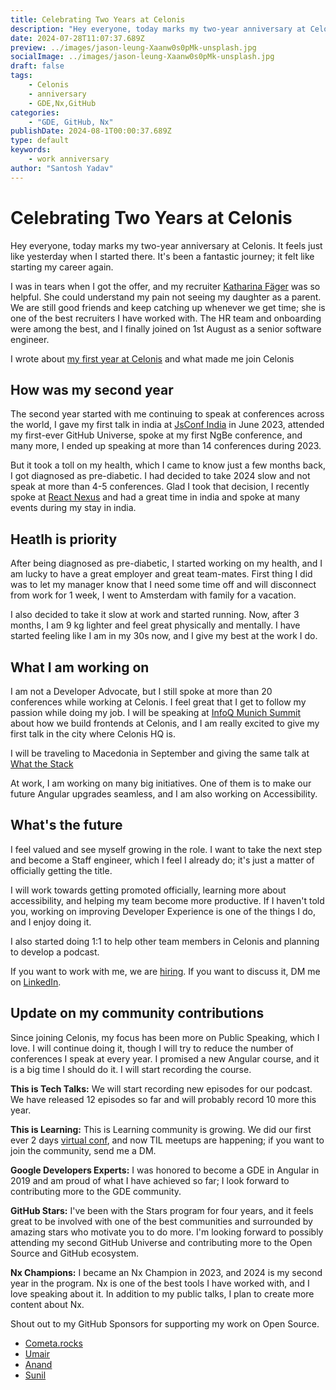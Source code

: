```yaml
---
title: Celebrating Two Years at Celonis
description: "Hey everyone, today marks my two-year anniversary at Celonis. It feels just like yesterday when I started there. It's been a fantastic journey; it felt like starting my career again."
date: 2024-07-28T11:07:37.689Z
preview: ../images/jason-leung-Xaanw0s0pMk-unsplash.jpg
socialImage: ../images/jason-leung-Xaanw0s0pMk-unsplash.jpg
draft: false
tags:
    - Celonis
    - anniversary
    - GDE,Nx,GitHub
categories:
    - "GDE, GitHub, Nx"
publishDate: 2024-08-1T00:00:37.689Z
type: default
keywords:
    - work anniversary
author: "Santosh Yadav"
---
```



# Celebrating Two Years at Celonis

Hey everyone, today marks my two-year anniversary at Celonis. It feels just like yesterday when I started there. It's been a fantastic journey; it felt like starting my career again.

I was in tears when I got the offer, and my recruiter [Katharina Fäger](https://www.linkedin.com/in/katharina-faeger/) was so helpful. She could understand my pain not seeing my daughter as a parent. We are still good friends and keep catching up whenever we get time; she is one of the best recruiters I have worked with. The HR team and onboarding were among the best, and I finally joined on 1st August as a senior software engineer.

I wrote about [my first year at Celonis]([https://www.santoshyadav.dev/blog/2023-07-22-celebrating-one-year-at-celonis-my-reflections/](https://www.santoshyadav.dev/blog/2023-07-22-celebrating-one-year-at-celonis-my-reflections/)) and what made me join Celonis

## How was my second year

The second year started with me continuing to speak at conferences across the world, I gave my first talk in india at [JsConf India](https://jsconf.in/) in June 2023, attended my first-ever GitHub Universe, spoke at my first NgBe conference, and many more, I ended up speaking at more than 14 conferences during 2023.

<BlogImage src={github} alt="My first GitHub universe" />

But it took a toll on my health, which I came to know just a few months back, I got diagnosed as pre-diabetic. I had decided to take 2024 slow and not speak at more than 4-5 conferences. Glad I took that decision, I recently spoke at [React Nexus](https://reactnexus.com) and had a great time in india and spoke at many events during my stay in india.

## Heatlh is priority

After being diagnosed as pre-diabetic, I started working on my health, and I am lucky to have a great employer and great team-mates. First thing I did was to let my manager know that I need some time off and will disconnect from work for 1 week, I went to Amsterdam with family for a vacation.

I also decided to take it slow at work and started running. Now, after 3 months, I am 9 kg lighter and feel great physically and mentally. I have started feeling like I am in my 30s now, and I give my best at the work I do.

## What I am working on

I am not a Developer Advocate, but I still spoke at more than 20 conferences while working at Celonis. I feel great that I get to follow my passion while doing my job. I will be speaking at [InfoQ Munich Summit](https://devsummit.infoq.com/speakers/santoshyadav) about how we build frontends at Celonis, and I am really excited to give my first talk in the city where Celonis HQ is.

I will be traveling to Macedonia in September and giving the same talk at [What the Stack](https://wts.sh/)

At work, I am working on many big initiatives. One of them is to make our future Angular upgrades seamless, and I am also working on Accessibility.

## What's the future

I feel valued and see myself growing in the role. I want to take the next step and become a Staff engineer, which I feel I already do; it's just a matter of officially getting the title.

I will work towards getting promoted officially, learning more about accessibility, and helping my team become more productive. If I haven't told you, working on improving Developer Experience is one of the things I do, and I enjoy doing it.

I also started doing 1:1 to help other team members in Celonis and planning to develop a podcast.

If you want to work with me, we are [hiring](https://www.celonis.com/careers/jobs/). If you want to discuss it, DM me on [LinkedIn](https://www.linkedin.com/in/santoshyadavdev/). 

## Update on my community contributions

Since joining Celonis, my focus has been more on Public Speaking, which I love. I will continue doing it, though I will try to reduce the number of conferences I speak at every year. I promised a new Angular course, and it is a big time I should do it. I will start recording the course.

**This is Tech Talks:** We will start recording new episodes for our podcast. We have released 12 episodes so far and will probably record 10 more this year.

**This is Learning:** This is Learning community is growing. We did our first ever 2 days [virtual conf](https://til-conf.netlify.app/), and now TIL meetups are happening; if you want to join the community, send me a DM.

**Google Developers Experts:** I was honored to become a GDE in Angular in 2019 and am proud of what I have achieved so far; I look forward to contributing more to the GDE community.

**GitHub Stars:** I've been with the Stars program for four years, and it feels great to be involved with one of the best communities and surrounded by amazing stars who motivate you to do more. I'm looking forward to possibly attending my second GitHub Universe and contributing more to the Open Source and GitHub ecosystem.

**Nx Champions:** I became an Nx Champion in 2023, and 2024 is my second year in the program. Nx is one of the best tools I have worked with, and I love speaking about it. In addition to my public talks, I plan to create more content about Nx.

Shout out to my GitHub Sponsors for supporting my work on Open Source.
- [Cometa.rocks](https://github.com/cometa-rocks/)
- [Umair](https://twitter.com/_UmairHafeez_)
- [Anand](https://twitter.com/AnandChowdhary)
- [Sunil](https://twitter.com/sunil_designer)